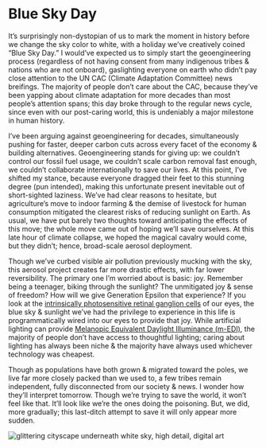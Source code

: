 # Blue Sky Day

It’s surprisingly non-dystopian of us to mark the moment in history before we change the sky color to white, with a holiday we’ve creatively coined “Blue Sky Day.” I would’ve expected us to simply start the geoengineering process (regardless of not having consent from many indigenous tribes & nations who are not onboard), gaslighting everyone on earth who didn’t pay close attention to the UN CAC (Climate Adaptation Committee) news breifings. The majority of people don’t care about the CAC, because they’ve been yapping about climate adaptation for more decades than most people’s attention spans; this day broke through to the regular news cycle, since even with our post-caring world, this is undeniably a major milestone in human history.

I’ve been arguing against geoengineering for decades, simultaneously pushing for faster, deeper carbon cuts across every facet of the economy & building alternatives. Geoengineering stands for giving up: we couldn’t control our fossil fuel usage, we couldn’t scale carbon removal fast enough, we couldn’t collaborate internationally to save our lives. At this point, I’ve shifted my stance, because everyone dragged their feet to this stunning degree (pun intended), making this unfortunate present inevitable out of short-sighted laziness. We’ve had clear reasons to hesitate, but agriculture’s move to indoor farming & the demise of livestock for human consumption mitigated the clearest risks of reducing sunlight on Earth. As usual, we have put barely two thoughts toward anticipating the effects of this move; the whole move came out of hoping we’ll save ourselves. At this late hour of climate collapse, we hoped the magical cavalry would come, but they didn’t; hence, broad-scale aerosol deployment.

Though we’ve curbed visible air pollution previously mucking with the sky, this aerosol project creates far more drastic effects, with far lower reversibility. The primary one I’m worried about is basic: joy. Remember being a teenager, biking through the sunlight? The unmitigated joy & sense of freedom? How will we give Generation Epsilon that experience? If you look at the [intrinsically photosensitive retinal ganglion cells](https://en.wikipedia.org/wiki/Intrinsically_photosensitive_retinal_ganglion_cell) of our eyes, the blue sky & sunlight we’ve had the privilege to experience in this life is programmatically wired into our eyes to provide that joy. While artificial lighting can provide [Melanopic Equivalent Daylight Illuminance (m-EDI)](https://biosinstitute.org/melanopic-equivalent-daylight-illuminance/amp/), the majority of people don’t have access to thoughtful lighting; caring about lighting has always been niche & the majority have always used whichever technology was cheapest.

Though as populations have both grown & migrated toward the poles, we live far more closely packed than we used to, a few tribes remain independent, fully disconnected from our society & news. I wonder how they’ll interpret tomorrow. Though we’re trying to save the world, it won’t feel like that. It’ll look like we’re the ones doing the poisoning. But, we did, more gradually; this last-ditch attempt to save it will only appear more sudden.

![glittering cityscape underneath white sky, high detail, digital art](https://cloud-b00kq511s-lachlanjc.vercel.app/2022-09-23_dream_tradingcard%20edited.jpeg)
